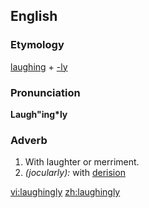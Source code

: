 ==English==

===Etymology===
[[laughing]] + [[-ly]]

===Pronunciation===
'''Laugh"ing*ly'''

===Adverb===
{{infl|en|adverb}}

# With laughter or merriment.
# ''(jocularly):'' with [[derision]]

[[vi:laughingly]]
[[zh:laughingly]]